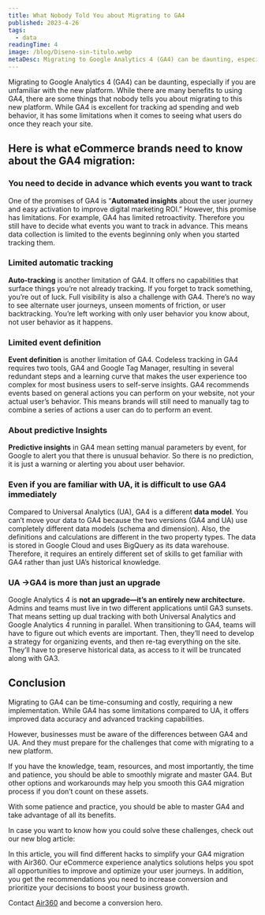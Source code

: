 ```yaml
---
title: What Nobody Told You about Migrating to GA4
published: 2023-4-26
tags:
  - data
readingTime: 4
image: /blog/Diseno-sin-titulo.webp
metaDesc: Migrating to Google Analytics 4 (GA4) can be daunting, especially if you are unfamiliar with the new platform. While there are many benefits to using GA4, there are some things that nobody tells you about migrating to this new platform. While GA4 is excellent for tracking ad spending and web behavior, it has some limitations when it comes to seeing what users do once they reach your site.
---
```


Migrating to Google Analytics 4 (GA4) can be daunting, especially if you are unfamiliar with the new platform. While there are many benefits to using GA4, there are some things that nobody tells you about migrating to this new platform. While GA4 is excellent for tracking ad spending and web behavior, it has some limitations when it comes to seeing what users do once they reach your site.

## Here is what eCommerce brands need to know about the GA4 migration:

### You need to decide in advance which events you want to track

One of the promises of GA4 is “**Automated insights** about the user journey and easy activation to improve digital marketing ROI.” However, this promise has limitations. For example, GA4 has limited retroactivity. Therefore you still have to decide what events you want to track in advance. This means data collection is limited to the events beginning only when you started tracking them.

### Limited automatic tracking

**Auto-tracking** is another limitation of GA4. It offers no capabilities that surface things you’re not already tracking. If you forget to track something, you’re out of luck. Full visibility is also a challenge with GA4. There’s no way to see alternate user journeys, unseen moments of friction, or user backtracking. You’re left working with only user behavior you know about, not user behavior as it happens.

### Limited event definition

**Event definition** is another limitation of GA4. Codeless tracking in GA4 requires two tools, GA4 and Google Tag Manager, resulting in several redundant steps and a learning curve that makes the user experience too complex for most business users to self-serve insights. GA4 recommends events based on general actions you can perform on your website, not your actual user’s behavior. This means brands will still need to manually tag to combine a series of actions a user can do to perform an event.

### About predictive Insights

**Predictive insights** in GA4 mean setting manual parameters by event, for Google to alert you that there is unusual behavior. So there is no prediction, it is just a warning or alerting you about user behavior.

### Even if you are familiar with UA, it is difficult to use GA4 immediately

Compared to Universal Analytics (UA), GA4 is a different **data model**. You can’t move your data to GA4 because the two versions (GA4 and UA) use completely different data models (schema and dimension). Also, the definitions and calculations are different in the two property types. The data is stored in Google Cloud and uses BigQuery as its data warehouse. Therefore, it requires an entirely different set of skills to get familiar with GA4 rather than just UA’s historical knowledge.

### UA →GA4 is more than just an upgrade

Google Analytics 4 is **not an upgrade—it’s an entirely new architecture.** Admins and teams must live in two different applications until GA3 sunsets. That means setting up dual tracking with both Universal Analytics and Google Analytics 4 running in parallel. When transitioning to GA4, teams will have to figure out which events are important. Then, they’ll need to develop a strategy for organizing events, and then re-tag everything on the site. They’ll have to preserve historical data, as access to it will be truncated along with GA3.

## Conclusion

Migrating to GA4 can be time-consuming and costly, requiring a new implementation. While GA4 has some limitations compared to UA, it offers improved data accuracy and advanced tracking capabilities.

However, businesses must be aware of the differences between GA4 and UA. And they must prepare for the challenges that come with migrating to a new platform.

If you have the knowledge, team, resources, and most importantly, the time and patience, you should be able to smoothly migrate and master GA4. But other options and workarounds may help you smooth this GA4 migration process if you don’t count on these assets.

With some patience and practice, you should be able to master GA4 and take advantage of all its benefits.

In case you want to know how you could solve these challenges, check out our new blog article:

<BlogInnerCard slug='migrating-to-googles-ga4-7-headaches-and-how-to-avoid-them' />

In this article, you will find different hacks to simplify your GA4 migration with Air360. Our eCommerce experience analytics solutions helps you spot all opportunities to improve and optimize your user journeys. In addition, you get the recommendations you need to increase conversion and prioritize your decisions to boost your business growth.

Contact [Air360](/en/request-demo) and become a conversion hero.
